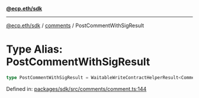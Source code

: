 [**@ecp.eth/sdk**](../../index.mdx)

***

[@ecp.eth/sdk](/sdk-reference/index.mdx) / [comments](/sdk-reference/comments/index.mdx) / PostCommentWithSigResult

# Type Alias: PostCommentWithSigResult

```ts
type PostCommentWithSigResult = WaitableWriteContractHelperResult<CommentManagerABIType, "CommentAdded">;
```

Defined in: [packages/sdk/src/comments/comment.ts:144](https://github.com/ecp-eth/comments-monorepo/blob/main/packages/sdk/src/comments/comment.ts#L144)
